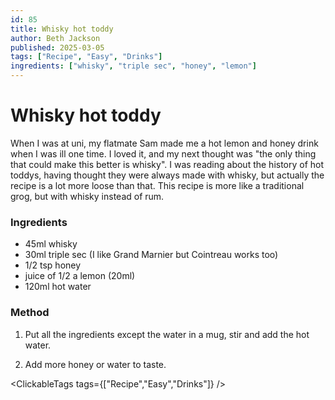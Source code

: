 ```yaml
---
id: 85
title: Whisky hot toddy
author: Beth Jackson
published: 2025-03-05
tags: ["Recipe", "Easy", "Drinks"]
ingredients: ["whisky", "triple sec", "honey", "lemon"]
---
```


# Whisky hot toddy

<BlogTextWrapper>

When I was at uni, my flatmate Sam made me a hot lemon and honey drink when I was ill one time. I loved it, and my next thought was "the only thing that could make this better is whisky". I was reading about the history of hot toddys, having thought they were always made with whisky, but actually the recipe is a lot more loose than that. This recipe is more like a traditional grog, but with whisky instead of rum.

</BlogTextWrapper>

<BlogTextWrapper>

### Ingredients

- 45ml whisky
- 30ml triple sec (I like Grand Marnier but Cointreau works too)
- 1/2 tsp honey
- juice of 1/2 a lemon (20ml)
- 120ml hot water

</BlogTextWrapper>

<BlogTextWrapper>

### Method

1. Put all the ingredients except the water in a mug, stir and add the hot water.

2. Add more honey or water to taste.

</BlogTextWrapper>

<ClickableTags tags={["Recipe","Easy","Drinks"]} />
